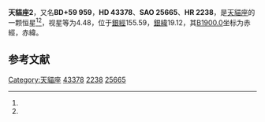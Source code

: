 {{Starbox begin
| name = 天貓座2
}}
{{Starbox observe
| epoch = [[J2000.0|J2000.0]]
| constell = [[天貓座|天貓座]]<ref name=SIMBAD>{{cite web
 | url=http://simbad.u-strasbg.fr/simbad/sim-id?Ident=HR+2238
 | title =Pulsating variable Star
 | publisher=Centre de Données astronomiques de Strasbourg
 | work=SIMBAD
 | accessdate=2012-07-13}}</ref><ref name=DATA>{{cite web
 | url=http://vizier.u-strasbg.fr/viz-bin/VizieR-5?-out.add=.&-source=5050&-corr=PK=HR&-out.max=9999&HR=2238
 | title=VizieR Detailed Page
 | accessdate=2012-07-13
 | archive-date=2016-03-04
 | archive-url=https://web.archive.org/web/20160304235757/http://vizier.u-strasbg.fr/viz-bin/VizieR-5?-out.add=.&-source=5050&-corr=PK=HR&-out.max=9999&HR=2238
 | dead-url=no
 }}</ref>
| 星官 = 
| ra = {{RA|6|19|37.4}}<ref name=SIMBAD /><ref name=DATA />
| dec = {{DEC|+59|0|39}}<ref name=SIMBAD /><ref name=DATA />
| appmag_v = 4.48<ref name=SIMBAD /><ref name=DATA />
}}
{{Starbox character
| class = A2V s<ref name=SIMBAD /><ref name=DATA />
| b-v = 0.01<ref name=SIMBAD /><ref name=DATA />
| u-b = 0.03<ref name=SIMBAD /><ref name=DATA />
| r-i = -0.01<ref name=SIMBAD /><ref name=DATA />
| variable = 
}}
{{Starbox astrometry
| radial_v = 0.03
| prop_mo_ra = -4
| parallax = 0.035
| p_error = 
}}
{{Starbox catalog
| names =BD+59 959，[[SAO星表|SAO]] 25665，[[HD星表|HD]] 43378，[[HR星表|HR]] 2238}}
{{Starbox reference |Simbad=HR+2238}}
{{Starbox end}}

'''天貓座2'''，又名'''BD+59 959'''，'''HD 43378'''、'''SAO 25665'''、'''HR 2238'''，是[[天貓座|天貓座]]的一颗恒星<ref name=SIMBAD /><ref name=DATA />，视星等为4.48，位于[[銀道座標系|銀經]]155.59，[[銀道座標系|銀緯]]19.12，其[[B1900.0|B1900.0]]坐标为赤經{{RA|6|10|48}}，赤緯{{DEC|+59|19.12|50}}。

== 参考文献 ==
{{reflist}}

{{天猫座恒星}}

[[Category:天貓座|Category:天貓座]]
[[Category:HD和HDE天體|43378]]
[[Category:HR天體|2238]]
[[Category:SAO天體|25665]]


{{star-stub}}
